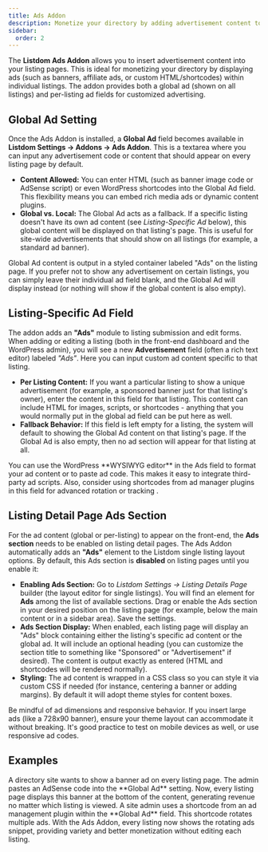 ```yaml
---
title: Ads Addon
description: Monetize your directory by adding advertisement content to listing pages, with global or per-listing ad options.
sidebar:
  order: 2
---
```



The **Listdom Ads Addon** allows you to insert advertisement content into your listing pages. This is ideal for monetizing your directory by displaying ads (such as banners, affiliate ads, or custom HTML/shortcodes) within individual listings. The addon provides both a global ad (shown on all listings) and per-listing ad fields for customized advertising.

## Global Ad Setting

Once the Ads Addon is installed, a **Global Ad** field becomes available in **Listdom Settings → Addons → Ads Addon**. This is a textarea where you can input any advertisement code or content that should appear on every listing page by default.

- **Content Allowed:** You can enter HTML (such as banner image code or AdSense script) or even WordPress shortcodes into the Global Ad field. This flexibility means you can embed rich media ads or dynamic content plugins.  
- **Global vs. Local:** The Global Ad acts as a fallback. If a specific listing doesn't have its own ad content (see *Listing-Specific Ad* below), this global content will be displayed on that listing's page. This is useful for site-wide advertisements that should show on all listings (for example, a standard ad banner).

<Aside type="note">Global Ad content is output in a styled container labeled "Ads" on the listing page. If you prefer not to show any advertisement on certain listings, you can simply leave their individual ad field blank, and the Global Ad will display instead (or nothing will show if the global content is also empty).</Aside>

## Listing-Specific Ad Field

The addon adds an **"Ads"** module to listing submission and edit forms. When adding or editing a listing (both in the front-end dashboard and the WordPress admin), you will see a new **Advertisement** field (often a rich text editor) labeled *"Ads"*. Here you can input custom ad content specific to that listing.

- **Per Listing Content:** If you want a particular listing to show a unique advertisement (for example, a sponsored banner just for that listing's owner), enter the content in this field for that listing. This content can include HTML for images, scripts, or shortcodes - anything that you would normally put in the global ad field can be put here as well.
- **Fallback Behavior:** If this field is left empty for a listing, the system will default to showing the Global Ad content on that listing's page. If the Global Ad is also empty, then no ad section will appear for that listing at all.

<Aside type="tip">You can use the WordPress **WYSIWYG editor** in the Ads field to format your ad content or to paste ad code. This makes it easy to integrate third-party ad scripts. Also, consider using shortcodes from ad manager plugins in this field for advanced rotation or tracking <Badge text="Tip" />.</Aside>

## Listing Detail Page Ads Section

For the ad content (global or per-listing) to appear on the front-end, the **Ads section** needs to be enabled on listing detail pages. The Ads Addon automatically adds an **"Ads"** element to the Listdom single listing layout options. By default, this Ads section is **disabled** on listing pages until you enable it:

- **Enabling Ads Section:** Go to *Listdom Settings → Listing Details Page* builder (the layout editor for single listings). You will find an element for **Ads** among the list of available sections. Drag or enable the Ads section in your desired position on the listing page (for example, below the main content or in a sidebar area). Save the settings.
- **Ads Section Display:** When enabled, each listing page will display an "Ads" block containing either the listing's specific ad content or the global ad. It will include an optional heading (you can customize the section title to something like "Sponsored" or "Advertisement" if desired). The content is output exactly as entered (HTML and shortcodes will be rendered normally).
- **Styling:** The ad content is wrapped in a CSS class so you can style it via custom CSS if needed (for instance, centering a banner or adding margins). By default it will adopt theme styles for content boxes.

<Aside type="caution">Be mindful of ad dimensions and responsive behavior. If you insert large ads (like a 728x90 banner), ensure your theme layout can accommodate it without breaking. It's good practice to test on mobile devices as well, or use responsive ad codes.</Aside>

## Examples

<CardGrid>
  <Card title="Global Banner on All Listings">
    A directory site wants to show a banner ad on every listing page. The admin pastes an AdSense code into the **Global Ad** setting. Now, every listing page displays this banner at the bottom of the content, generating revenue no matter which listing is viewed.
  </Card>
  <Card title="Ad Manager Integration">
    A site admin uses a shortcode from an ad management plugin within the **Global Ad** field. <Badge text="Tip" /> This shortcode rotates multiple ads. With the Ads Addon, every listing now shows the rotating ads snippet, providing variety and better monetization without editing each listing.
  </Card>
</CardGrid>
